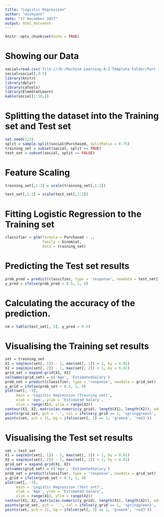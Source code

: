 ```yaml
---
title: "Logistic Regression"
author: "dushyant"
date: "17 December 2017"
output: html_document
---
```


```r
knitr::opts_chunk$set(echo = TRUE)
```
# Showing our Data
```r

social=read.csv('file:///D:/Machine Learning A-Z Template Folder/Part 3 - Classification/Section 14 - Logistic Regression/Social_Network_Ads.csv')
social=social[,3:5]
library(knitr)
library(dplyr)
library(caTools)
library(ElemStatLearn)
kable(social[1:10,])

```
# Splitting the dataset into the Training set and Test set
```r
set.seed(123)
split = sample.split(social$Purchased, SplitRatio = 0.75)
training_set = subset(social, split == TRUE)
test_set = subset(social, split == FALSE)
```
# Feature Scaling
```r
training_set[,1:2] = scale(training_set[,1:2])

test_set[,1:2] = scale(test_set[,1:2])
```
# Fitting Logistic Regression to the Training set
```r
classifier = glm(formula = Purchased ~ .,
                 family = binomial,
                 data = training_set)
```
# Predicting the Test set results
```r
prob_pred = predict(classifier, type = 'response', newdata = test_set[-3])
y_pred = ifelse(prob_pred > 0.5, 1, 0)
```
# Calculating the accuracy of the prediction.
```r
cm = table(test_set[, 3], y_pred > 0.5)
```
# Visualising the Training set results
```r
set = training_set
X1 = seq(min(set[, 1]) - 1, max(set[, 1]) + 1, by = 0.01)
X2 = seq(min(set[, 2]) - 1, max(set[, 2]) + 1, by = 0.01)
grid_set = expand.grid(X1, X2)
colnames(grid_set) = c('Age', 'EstimatedSalary')
prob_set = predict(classifier, type = 'response', newdata = grid_set)
y_grid = ifelse(prob_set > 0.5, 1, 0)
plot(set[, -3],
     main = 'Logistic Regression (Training set)',
     xlab = 'Age', ylab = 'Estimated Salary',
     xlim = range(X1), ylim = range(X2))
contour(X1, X2, matrix(as.numeric(y_grid), length(X1), length(X2)), add = TRUE)
points(grid_set, pch = '.', col = ifelse(y_grid == 1, 'springgreen3', 'tomato'))
points(set, pch = 21, bg = ifelse(set[, 3] == 1, 'green4', 'red3'))
```
# Visualising the Test set results
```r
set = test_set
X1 = seq(min(set[, 1]) - 1, max(set[, 1]) + 1, by = 0.01)
X2 = seq(min(set[, 2]) - 1, max(set[, 2]) + 1, by = 0.01)
grid_set = expand.grid(X1, X2)
colnames(grid_set) = c('Age', 'EstimatedSalary')
prob_set = predict(classifier, type = 'response', newdata = grid_set)
y_grid = ifelse(prob_set > 0.5, 1, 0)
plot(set[, -3],
     main = 'Logistic Regression (Test set)',
     xlab = 'Age', ylab = 'Estimated Salary',
     xlim = range(X1), ylim = range(X2))
contour(X1, X2, matrix(as.numeric(y_grid), length(X1), length(X2)), add = TRUE)
points(grid_set, pch = '.', col = ifelse(y_grid == 1, 'springgreen3', 'tomato'))
points(set, pch = 21, bg = ifelse(set[, 3] == 1, 'green4', 'red3'))
```
